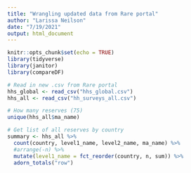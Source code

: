 ```yaml
---
title: "Wrangling updated data from Rare portal"
author: "Larissa Neilson"
date: "7/19/2021"
output: html_document
---
```


```r
knitr::opts_chunk$set(echo = TRUE)
library(tidyverse)
library(janitor)
library(compareDF)
```

```r
# Read in new .csv from Rare portal
hhs_global <- read_csv("hhs_global.csv")
hhs_all <- read_csv("hh_surveys_all.csv")
```

```r
# How many reserves (75)
unique(hhs_all$ma_name)

# Get list of all reserves by country
summary <- hhs_all %>% 
  count(country, level1_name, level2_name, ma_name) %>% 
  #arrange(-n) %>% 
  mutate(level1_name = fct_reorder(country, n, sum)) %>% 
  adorn_totals("row")
```

